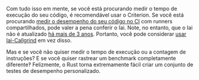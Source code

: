Com tudo isso em mente, se você está procurando medir o tempo de execução do seu código, é recomendável usar o Criterion.
Se você está procurando [medir o desempenho do seu código no CI][continuous benchmarking] com runners compartilhados, pode valer a pena conferir o Iai.
Note, no entanto, que o Iai não é atualizado [há mais de 3 anos][github iai].
Portanto, você pode considerar [usar Iai-Callgrind][adapters iai callgrind] em vez disso.

Mas e se você não quiser medir o tempo de execução ou a contagem de instruções?
E se você quiser rastrear um benchmark completamente diferente‽
Felizmente, o Rust torna extremamente fácil criar um conjunto de testes de desempenho personalizado.

[github iai]: https://github.com/bheisler/iai/commits/main/

[continuous benchmarking]: /pt/docs/explanation/continuous-benchmarking/
[adapters iai callgrind]: /pt/docs/explanation/adapters/#-rust-iai-callgrind
